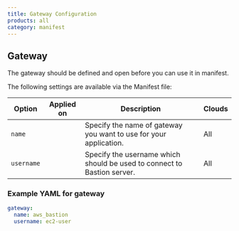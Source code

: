 ```yaml
---
title: Gateway Configuration
products: all
category: manifest
---
```


## Gateway

<Callout type="info" title="Gateway must be defined first">
The gateway should be defined and open before you can use it in manifest.
</Callout>

The following settings are available via the Manifest file:

|Option|Applied on|Description|Clouds|
|--- |--- |--- |--- |
|`name`|<Glyph icon="redeploy" />|Specify the name of gateway you want to use for your application.|All|
|`username`|<Glyph icon="redeploy" />|Specify the username which should be used to connect to Bastion server.|All|

### Example YAML for gateway

```yaml
gateway:
  name: aws_bastion
  username: ec2-user
```